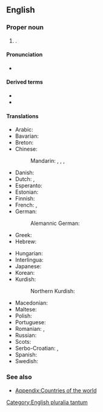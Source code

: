 ==English==
{{wikipedia}}

===Proper noun===
{{head|en|proper noun|head=[[cayman|Cayman]] [[island|Islands]]}}

# {{place|en|Three <<islands>> constituting an <<overseas territory>> of the <<c/United Kingdom>> in the [[Caribbean Sea]]}}.

====Pronunciation====
* {{audio|en|LL-Q1860 (eng)-PerfectSoundWhatever-Cayman Islands.wav|Audio (CA)}}

====Derived terms====
* {{l|en|Cayman Islander}}
* {{l|en|CYM}}

====Translations====
{{trans-top|British territory in the Caribbean}}
* Arabic: {{t|ar|جُزُر كَايْمَان|f-p}}
* Bavarian: {{t|bar|Kaimaninseln|f-p}}
* Breton: {{t|br|Inizi Cayman}}
* Chinese:
*: Mandarin: {{t+|cmn|開曼群島|sc=Hani}}, {{t+|cmn|开曼群岛|tr=Kāimàn Qúndǎo|sc=Hani}}, {{t|cmn|凱門群島|sc=Hani}}, {{t|cmn|凯门群岛|tr=Kǎimén Qúndǎo|sc=Hani}}
* Danish: {{t|da|Caymanøerne}}
* Dutch: {{t+|nl|Kaaimaneilanden|p}}, {{t+|nl|Caymaneilanden|p}}
* Esperanto: {{t|eo|Kajmaninsuloj}}
* Estonian: {{t|et|Kaimanisaared|p}}
* Finnish: {{t+|fi|Caymansaaret}}
* French: {{t+|fr|Îles Caïmans|f-p}}, {{t+|fr|îles Caïmanes|f-p}}
* German: {{t|de|Kaimaninseln|f-p}}
*: Alemannic German: {{t|gsw|Kaimaninsle|f-p}}
* Greek: {{t|el|Νησιά Κέυμαν|n-p}}
* Hebrew: {{t|he|איי קיימן|tr=iyey kayman}}
{{trans-mid}}
* Hungarian: {{t+|hu|Kajmán-szigetek}}
* Interlingua: {{t|ia|Insulas Cayman}}
* Japanese: {{t|ja|ケイマン諸島|tr=Keiman shotō}}
* Korean: {{t|ko|^케이맨 제도}}
* Kurdish:
*: Northern Kurdish: {{t+|kmr|Giravên Kaymanê}}
* Macedonian: {{t|mk|Кајмански Острови|p}}
* Maltese: {{t|mt|Gżejjer Cayman|alt=il-Gżejjer Cayman}}
* Polish: {{t+|pl|Kajmany}}
* Portuguese: {{t+|pt|Ilhas Cayman}}
* Romanian: {{t|ro|Cayman}}, {{t|ro|Insulele Cayman|m}}
* Russian: {{t|ru|Кайма́новы острова́|m-p}}
* Scots: {{t|sco|Cayman Islands|p}}
* Serbo-Croatian: {{t|sh|Kajmanski otoci}}, {{t|sh|Kejmanska Ostrva|n-p}}
* Spanish: {{t+|es|Islas Caimán|f-p}}
* Swedish: {{t+|sv|Caymanöarna}}
{{trans-bottom}}

===See also===
* [[Appendix:Countries of the world]]

[[Category:English pluralia tantum]]